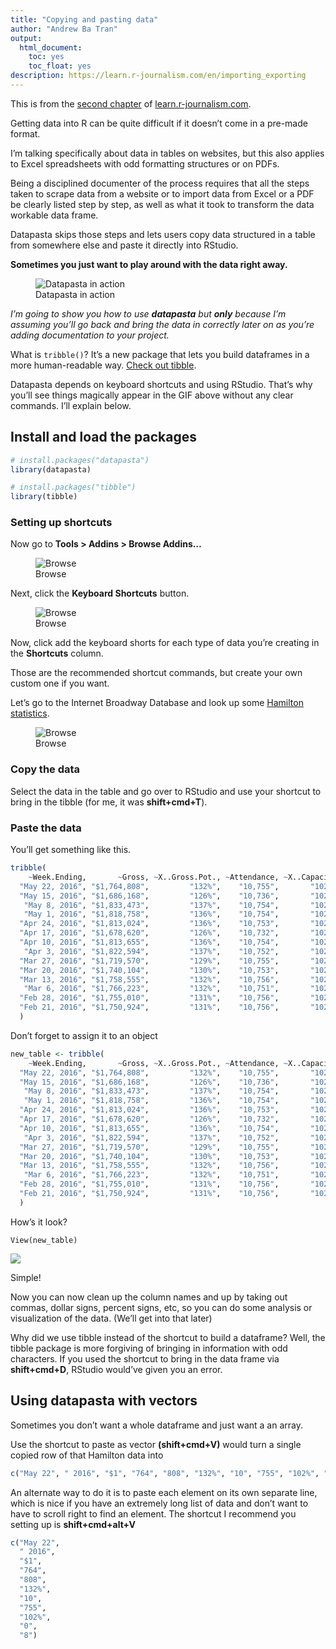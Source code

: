 ```yaml
---
title: "Copying and pasting data"
author: "Andrew Ba Tran"
output:
  html_document:
    toc: yes
    toc_float: yes
description: https://learn.r-journalism.com/en/importing_exporting
---
```


This is from the [second chapter](https://learn.r-journalism.com/en/importing_exporting/copying_pasting/datapasta/) of [learn.r-journalism.com](https://learn.r-journalism.com/).

Getting data into R can be quite difficult if it doesn't come in a pre-made format.

I'm talking specifically about data in tables on websites, but this also applies to Excel spreadsheets with odd formatting structures or on PDFs.

Being a disciplined documenter of the process requires that all the steps taken to scrape data from a website or to import data from Excel or a PDF be clearly listed step by step, as well as what it took to transform the data workable data frame.

Datapasta skips those steps and lets users copy data structured in a table from somewhere else and paste it directly into RStudio. 

**Sometimes you just want to play around with the data right away.**

![Datapasta in action](images/datapasta.gif)

*I'm going to show you how to use **datapasta** but **only** because I'm assuming you'll go back and bring the data in correctly later on as you're adding documentation to your project.*

What is `tribble()`? It's a new package that lets you build dataframes in 
a more human-readable way. [Check out tibble](https://cran.r-project.org/web/packages/tibble/vignettes/tibble.html).

Datapasta depends on keyboard shortcuts and using RStudio. That's why you'll see things magically appear in the GIF above without any clear commands. I'll explain below.

## Install and load the packages

```r
# install.packages("datapasta")
library(datapasta)

# install.packages("tibble")
library(tibble)
```

### Setting up shortcuts

Now go to **Tools > Addins > Browse Addins...**

![Browse](images/datapasta1.png)

Next, click the **Keyboard Shortcuts** button.

![Browse](images/datapasta2.png)

Now, click add the keyboard shorts for each type of data you're creating in the  **Shortcuts** column.

Those are the recommended shortcut commands, but create your own custom one if you want.

Let's go to the Internet Broadway Database and look up some [Hamilton statistics](https://www.ibdb.com/grosses-production/hamilton-499521/1).

![Browse](images/datapasta4.png)

### Copy the data

Select the data in the table and go over to RStudio and use your shortcut to bring in the tibble (for me, it was **shift+cmd+T**).

### Paste the data

You'll get something like this.

```r
tribble(
    ~Week.Ending,       ~Gross, ~X..Gross.Pot., ~Attendance, ~X..Capacity, ~X..Previews, ~X..Perf.,
  "May 22, 2016", "$1,764,808",         "132%",    "10,755",       "102%",            0,         8,
  "May 15, 2016", "$1,686,168",         "126%",    "10,736",       "102%",            0,         8,
   "May 8, 2016", "$1,833,473",         "137%",    "10,754",       "102%",            0,         8,
   "May 1, 2016", "$1,818,758",         "136%",    "10,754",       "102%",            0,         8,
  "Apr 24, 2016", "$1,813,024",         "136%",    "10,753",       "102%",            0,         8,
  "Apr 17, 2016", "$1,678,620",         "126%",    "10,732",       "102%",            0,         8,
  "Apr 10, 2016", "$1,813,655",         "136%",    "10,754",       "102%",            0,         8,
   "Apr 3, 2016", "$1,822,594",         "137%",    "10,752",       "102%",            0,         8,
  "Mar 27, 2016", "$1,719,570",         "129%",    "10,755",       "102%",            0,         8,
  "Mar 20, 2016", "$1,740,104",         "130%",    "10,753",       "102%",            0,         8,
  "Mar 13, 2016", "$1,758,555",         "132%",    "10,756",       "102%",            0,         8,
   "Mar 6, 2016", "$1,766,223",         "132%",    "10,751",       "102%",            0,         8,
  "Feb 28, 2016", "$1,755,010",         "131%",    "10,756",       "102%",            0,         8,
  "Feb 21, 2016", "$1,750,924",         "131%",    "10,756",       "102%",            0,         8
  )
```

Don't forget to assign it to an object

```r
new_table <- tribble(
    ~Week.Ending,       ~Gross, ~X..Gross.Pot., ~Attendance, ~X..Capacity, ~X..Previews, ~X..Perf.,
  "May 22, 2016", "$1,764,808",         "132%",    "10,755",       "102%",            0,         8,
  "May 15, 2016", "$1,686,168",         "126%",    "10,736",       "102%",            0,         8,
   "May 8, 2016", "$1,833,473",         "137%",    "10,754",       "102%",            0,         8,
   "May 1, 2016", "$1,818,758",         "136%",    "10,754",       "102%",            0,         8,
  "Apr 24, 2016", "$1,813,024",         "136%",    "10,753",       "102%",            0,         8,
  "Apr 17, 2016", "$1,678,620",         "126%",    "10,732",       "102%",            0,         8,
  "Apr 10, 2016", "$1,813,655",         "136%",    "10,754",       "102%",            0,         8,
   "Apr 3, 2016", "$1,822,594",         "137%",    "10,752",       "102%",            0,         8,
  "Mar 27, 2016", "$1,719,570",         "129%",    "10,755",       "102%",            0,         8,
  "Mar 20, 2016", "$1,740,104",         "130%",    "10,753",       "102%",            0,         8,
  "Mar 13, 2016", "$1,758,555",         "132%",    "10,756",       "102%",            0,         8,
   "Mar 6, 2016", "$1,766,223",         "132%",    "10,751",       "102%",            0,         8,
  "Feb 28, 2016", "$1,755,010",         "131%",    "10,756",       "102%",            0,         8,
  "Feb 21, 2016", "$1,750,924",         "131%",    "10,756",       "102%",            0,         8
  )

```

How's it look?

```
View(new_table)

```

![](images/new_table.png)

Simple!

Now you can now clean up the column names and up by taking out commas, dollar signs, percent signs, etc, so you can do some analysis or visualization of the data. (We'll get into that later)

Why did we use tibble instead of the shortcut to build a dataframe? Well, the tibble package is more forgiving of bringing in information with odd characters. If you used the shortcut to bring in the data frame via **shift+cmd+D**, RStudio would've given you an error.

## Using datapasta with vectors

Sometimes you don't want a whole dataframe and just want a an array.

Use the shortcut to paste as vector **(shift+cmd+V)** would turn a single copied row of that Hamilton data into 

```r
c("May 22", " 2016", "$1", "764", "808", "132%", "10", "755", "102%", "0", "8")
```

An alternate way to do it is to paste each element on its own separate line, which is nice if you have an extremely long list of data and don't want to have to scroll right to find an element. The shortcut I recommend you setting up is **shift+cmd+alt+V**

```r
c("May 22",
  " 2016",
  "$1",
  "764",
  "808",
  "132%",
  "10",
  "755",
  "102%",
  "0",
  "8")
```